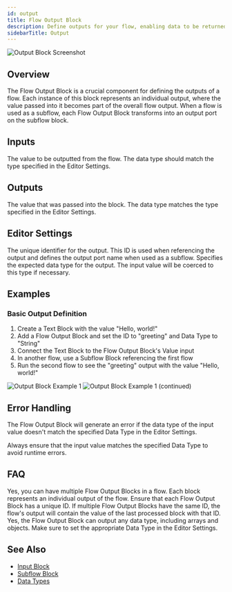```yaml
---
id: output
title: Flow Output Block
description: Define outputs for your flow, enabling data to be returned from workflows
sidebarTitle: Output
---
```


![Output Block Screenshot](./assets/output-block.png)

## Overview

The Flow Output Block is a crucial component for defining the outputs of a flow. Each instance of this block represents an individual output, where the value passed into it becomes part of the overall flow output. When a flow is used as a subflow, each Flow Output Block transforms into an output port on the subflow block.

## Inputs

<ParamField path="value" type="any" required>
  The value to be outputted from the flow. The data type should match the type specified in the Editor Settings.
</ParamField>

## Outputs

<ResponseField name="valueOutput" type="any">
  The value that was passed into the block. The data type matches the type specified in the Editor Settings.
</ResponseField>

## Editor Settings

<ParamField path="id" type="string" default="output" required>
  The unique identifier for the output. This ID is used when referencing the output and defines the output port name when used as a subflow.
</ParamField>

<ParamField path="dataType" type="string" default="string">
  Specifies the expected data type for the output. The input value will be coerced to this type if necessary.
</ParamField>

## Examples

### Basic Output Definition

1. Create a Text Block with the value "Hello, world!"
2. Add a Flow Output Block and set the ID to "greeting" and Data Type to "String"
3. Connect the Text Block to the Flow Output Block's Value input
4. In another flow, use a Subflow Block referencing the first flow
5. Run the second flow to see the "greeting" output with the value "Hello, world!"

<Frame>
  <img src="./assets/output-block-example-01.png" alt="Output Block Example 1" />
</Frame>
<Frame>
  <img src="./assets/output-block-example-01-2.png" alt="Output Block Example 1 (continued)" />
</Frame>

## Error Handling

The Flow Output Block will generate an error if the data type of the input value doesn't match the specified Data Type in the Editor Settings.

<Warning>
  Always ensure that the input value matches the specified Data Type to avoid runtime errors.
</Warning>

## FAQ

<AccordionGroup>
  <Accordion title="Can I have multiple Flow Output Blocks in a flow?">
    Yes, you can have multiple Flow Output Blocks in a flow. Each block represents an individual output of the flow. Ensure that each Flow Output Block has a unique ID.
  </Accordion>

  <Accordion title="What happens if the ID of a Flow Output Block is not unique?">
    If multiple Flow Output Blocks have the same ID, the flow's output will contain the value of the last processed block with that ID.
  </Accordion>

  <Accordion title="Can I use the Flow Output Block to output complex data types?">
    Yes, the Flow Output Block can output any data type, including arrays and objects. Make sure to set the appropriate Data Type in the Editor Settings.
  </Accordion>
</AccordionGroup>

## See Also

- [Input Block](/block-reference/input-output/input)
- [Subflow Block](/block-reference/input-output/subflow)
- [Data Types](/user-guide/workflow/data-types)

